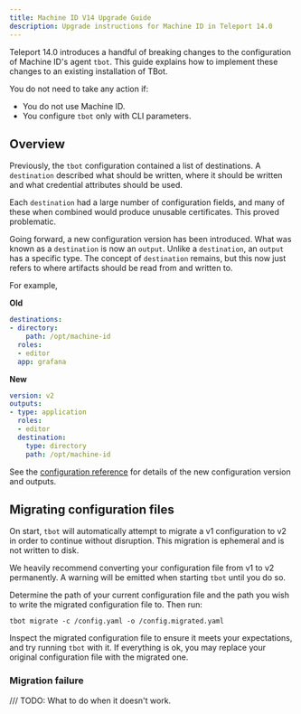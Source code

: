 ```yaml
---
title: Machine ID V14 Upgrade Guide
description: Upgrade instructions for Machine ID in Teleport 14.0
---
```


Teleport 14.0 introduces a handful of breaking changes to the configuration of
Machine ID's agent `tbot`. This guide explains how to implement these changes to
an existing installation of TBot.

You do not need to take any action if:

- You do not use Machine ID.
- You configure `tbot` only with CLI parameters.

## Overview

Previously, the `tbot` configuration contained a list of destinations. A
`destination` described what should be written, where it should be written and
what credential attributes should be used.

Each `destination` had a large number of configuration fields, and many of
these when combined would produce unusable certificates. This proved
problematic.

Going forward, a new configuration version has been introduced. What was
known as a `destination` is now an `output`. Unlike a `destination`, an
`output` has a specific type. The concept of `destination` remains, but this now
just refers to where artifacts should be read from and written to.

For example,

**Old**
```yaml
destinations:
- directory:
    path: /opt/machine-id
  roles:
  - editor
  app: grafana
```

**New**
```yaml
version: v2
outputs:
- type: application
  roles:
  - editor
  destination:
    type: directory
    path: /opt/machine-id
```

See the [configuration reference](./configuration.mdx) for details of the new
configuration version and outputs.

## Migrating configuration files

On start, `tbot` will automatically attempt to migrate a v1 configuration to
v2 in order to continue without disruption. This migration is ephemeral and
is not written to disk.

We heavily recommend converting your configuration file from v1 to v2
permanently. A warning will be emitted when starting `tbot` until you do so.

Determine the path of your current configuration file and the path you wish to
write the migrated configuration file to. Then run:

```
tbot migrate -c /config.yaml -o /config.migrated.yaml
```

Inspect the migrated configuration file to ensure it meets your expectations,
and try running `tbot` with it. If everything is ok, you may replace your
original configuration file with the migrated one.

### Migration failure

/// TODO: What to do when it doesn't work.